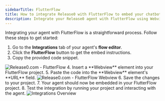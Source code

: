 ```yaml
---
sidebarTitle: FlutterFlow
title: How to integrate Release0 with FlutterFlow to embed your chatbot in your app easily
description: Integrate your Release0 agent with FlutterFlow using Webview elements. Follow these steps to embed your chatbot seamlessly in your FlutterFlow project.
---
```

Integrating your agent with FlutterFlow is a straightforward process. Follow these steps to get started:
1. Go to the **Integrations** tab of your agent's **flow editor**.
2. Click the **FlutterFlow** button to get the embed instructions.
3. Copy the provided code snippet.
<Frame style={{ maxWidth: '400px' }}>
  <img src="/images/integrations/flutterflow-integration.png" alt="Release0.com - FlutterFlow" />
</Frame>
4. Insert a **Webview** element into your FlutterFlow project.
5. Paste the code into the **Webview** element's **URL** field.
<Frame style={{ maxWidth: '400px' }}>
  <img src="/images/integrations/flutterflow-overview.png" alt="Release0.com - FlutterFlow Webview" />
</Frame>
6. Save the changes to your project.
7. Your agent should now be embedded in your FlutterFlow project.
8. Test the integration by running your project and interacting with the agent.
<Frame style={{ maxWidth: '600px' }}>
  <img src="/images/integrations/flutterflow-sample.png" alt="Integrations Overview" />
</Frame>